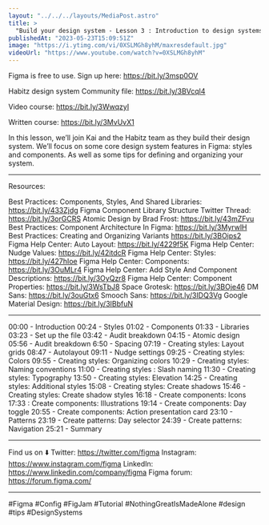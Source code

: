 ```yaml
---
layout: "../../../layouts/MediaPost.astro"
title: >
  "Build your design system - Lesson 3 : Introduction to design systems"
publishedAt: "2023-05-23T15:09:51Z"
image: "https://i.ytimg.com/vi/0XSLMGh8yhM/maxresdefault.jpg"
videoUrl: "https://www.youtube.com/watch?v=0XSLMGh8yhM"
---
```


Figma is free to use. Sign up here: https://bit.ly/3msp0OV

Habitz design system Community file: https://bit.ly/3BVcql4

Video course: https://bit.ly/3WwqzyI

Written course: https://bit.ly/3MvUvX1

In this lesson, we’ll join Kai and the Habitz team as they build their design system. We’ll focus on some core design system features in Figma: styles and components. As well as some tips for defining and organizing your system.

---

Resources:

Best Practices: Components, Styles, And Shared Libraries: https://bit.ly/433Zjdg
Figma Component Library Structure Twitter Thread: https://bit.ly/3orGCRS
Atomic Design by Brad Frost: https://bit.ly/43mZFvu
Best Practices: Component Architecture In Figma: https://bit.ly/3MyrwlH
Best Practices: Creating and Organizing Variants https://bit.ly/3BOips2
Figma Help Center: Auto Layout: https://bit.ly/4229f5K
Figma Help Center: Nudge Values: https://bit.ly/42itdcR
Figma Help Center: Styles: https://bit.ly/427hIoe
Figma Help Center: Components: https://bit.ly/3OuMLr4
Figma Help Center: Add Style And Component Descriptions: https://bit.ly/3OyQzr8
Figma Help Center: Component Properties: https://bit.ly/3WsTbJ8
Space Grotesk: https://bit.ly/3BOje46
DM Sans: https://bit.ly/3ouGtx6
Smooch Sans: https://bit.ly/3IDQ3Vg
Google Material Design: https://bit.ly/3IBbfuN

---

00:00 - Introduction
00:24 - Styles
01:02 - Components
01:33 - Libraries
03:23 - Set up the file
03:42 - Audit breakdown
04:15 - Atomic design
05:56 - Audit breakdown
6:50 - Spacing
07:19 - Creating styles: Layout grids
08:47 - Autolayout
09:11 - Nudge settings
09:25 - Creating styles: Colors
09:55 - Creating styles: Organizing colors
10:29 - Creating styles: Naming conventions
11:00 - Creating styles : Slash naming
11:30 - Creating styles: Typography
13:50 - Creating styles: Elevation
14:25 - Creating styles: Additional styles
15:08 - Creating styles: Create shadows
15:46 - Creating styles: Create shadow styles
16:18 - Create components: Icons
17:33 : Create components: Illustrations
19:14 - Create components: Day toggle
20:55 - Create components: Action presentation card
23:10 - Patterns
23:19 - Create patterns: Day selector
24:39 - Create patterns: Navigation
25:21 - Summary

---

Find us on ⬇️
Twitter: https://twitter.com/figma
Instagram: https://www.instagram.com/figma
LinkedIn: https://www.linkedin.com/company/figma
Figma forum: https://forum.figma.com/

---

#Figma #Config #FigJam #Tutorial #NothingGreatIsMadeAlone #design #tips #DesignSystems

